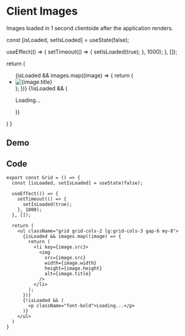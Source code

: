 

# Client Images

Images loaded in 1 second clientside after the application renders.

  const [isLoaded, setIsLoaded] = useState(false);

  useEffect(() => {
    setTimeout(() => {
      setIsLoaded(true);
    }, 1000);
  }, []);

  return (
    <ul className="grid grid-cols-2 lg:grid-cols-3 gap-6 my-8">
      {isLoaded && images.map((image) => {
        return (
          <li key={image.src}>
            <img
              src={image.src}
              width={image.width}
              height={image.height}
              alt={image.title}
            />
          </li>
        );
      })}
      {!isLoaded && (
        <p className="font-bold">Loading...</p>
      )}
    </ul>
  )
}

## Demo

<Grid />

## Code

```
export const Grid = () => {
  const [isLoaded, setIsLoaded] = useState(false);

  useEffect(() => {
    setTimeout(() => {
      setIsLoaded(true);
    }, 1000);
  }, []);

  return (
    <ul className="grid grid-cols-2 lg:grid-cols-3 gap-6 my-8">
      {isLoaded && images.map((image) => {
        return (
          <li key={image.src}>
            <img
              src={image.src}
              width={image.width}
              height={image.height}
              alt={image.title}
            />
          </li>
        );
      })}
      {!isLoaded && (
        <p className="font-bold">Loading...</p>
      )}
    </ul>
  )
}
```